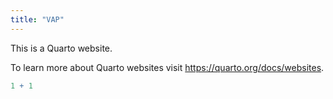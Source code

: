 ```yaml
---
title: "VAP"
---
```


This is a Quarto website.

To learn more about Quarto websites visit <https://quarto.org/docs/websites>.

```r
1 + 1
```
